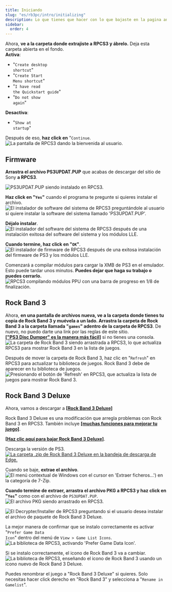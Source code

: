 ```yaml
---
title: Iniciando
slug: "es/rb3pc/intro/initializing"
description: Lo que tienes que hacer con lo que bajaste en la pagina anterior.
sidebar:
  order: 4
---
```


Ahora, **ve a la carpeta donde extrajiste a RPCS3 y ábrelo.** Deja esta carpeta abierta en el fondo.  
**Activa**:
* <span title="Crear atajo en el escritorio">"<code>Create desktop shortcut</code>"</span>
* <span title="Crear atajo en el Menu de Inicio">"<code>Create Start Menu shortcut</code>"</span>
* <span title="He leído la guía de inicio rápido">"<code>I have read the Quickstart guide</code>"</span>
* <span title="No mostrar de nuevo">"<code>Do not show again</code>"</span>  

**Desactiva**:
* <span title="Siempre mostrar al iniciar">"<code>Show at startup</code>"</span>


Después de eso, **haz click en** <span title="Continuar">"<code>Continue</code></span>.  
<Image src={rpcs3init} alt="La pantalla de RPCS3 dando la bienvenida al usuario." />

## Firmware

**Arrastra el archivo PS3UPDAT.PUP** que acabas de descargar del sitio de Sony **a RPCS3**.

<Image src={rpcs3fwdnd} alt="PS3UPDAT.PUP siendo instalado en RPCS3." />

**Haz click en <span title="Si">"<code>Yes</code>"</span>** cuando el programa te pregunte si quieres instalar el archivo.  
<Image src={fwinstall} alt="El instalador de software del sistema de RPCS3 preguntándole al usuario si quiere instalar la software del sistema llamado 'PS3UPDAT.PUP'." />

**Déjalo instalar**.  
<Image src={rpcs3fw} alt="El instalador del software del sistema de RPCS3 después de una instalación exitosa del software del sistema y los módulos LLE." />

**Cuando termine, haz click en "`OK`"**.  
<Image src={rpcs3fwdone} alt="El instalador de firmware de RPCS3 después de una exitosa instalación del firmware de PS3 y los módulos LLE." />

Comenzará a compilar módulos para cargar la XMB de PS3 en el emulador. Esto puede tardar unos minutos. **Puedes dejar que haga su trabajo o puedes cerrarlo.**  
<Image src={rpcs3fwcomp} alt="RPCS3 compilando módulos PPU con una barra de progreso en 1/8 de finalización." />

## Rock Band 3

Ahora, **en una pantalla de archivos nueva, ve a la carpeta donde tienes tu copia de Rock Band 3 y muévela a un lado. Arrastra la carpeta de Rock Band 3 a la carpeta llamada "`games`" adentro de la carpeta de RPCS3**. De nuevo, no puedo darte una link por las reglas de este sitio.  
<a href="https://youtu.be/mRxSKxoYt_g" target="_blank" rel="noopener noreferrer"><b>["PS3 Disc Dumper" es la manera más fácil]</b></a> si no tienes una consola.  
<Image src={rpcs3rb3dnd} alt="La carpeta de Rock Band 3 siendo arrastrada a RPCS3, lo que actualiza RPCS3 para mostrar Rock Band 3 en la lista de juegos." />

Después de mover la carpeta de Rock Band 3, haz clic en <span title="Actualizar">"<code>Refresh</code>"</span> en RPCS3 para actualizar tu biblioteca de juegos. Rock Band 3 debe de aparecer en tu biblioteca de juegos.  
<Image src={rpcs3refresh} alt="Presionando el botón de 'Refresh' en RPCS3, que actualiza la lista de juegos para mostrar Rock Band 3." />

## Rock Band 3 Deluxe

Ahora, vamos a descargar a <a href="https://rb3dx.milohax.org/es/" target="_blank" rel="noopener noreferrer"><b>[Rock Band 3 Deluxe]</b></a>

Rock Band 3 Deluxe es una modificación que arregla problemas con Rock Band 3 en RPCS3. También incluye <a href="https://rb3dx.milohax.org/es/features" target="_blank" rel="noopener noreferrer"><b>[muchas funciones para mejorar tu juego]</b></a>.

**<a href="https://rb3dx.milohax.org/downloads" target="_blank" rel="noopener noreferrer">[Haz clic aquí para bajar Rock Band 3 Deluxe]</a>**.

Descarga la versión de PS3.
<a href="https://rb3dx.milohax.org/es/downloads/" target="_blank" rel="noopener noreferrer"><Image src={rb3dxdles} alt="La carpeta .zip de Rock Band 3 Deluxe en la bandeja de descarga de Edge." /></a>

Cuando se baje, **extrae el archivo**.  
<Image src={rb3dxextes} alt="El menú contextual de Windows con el cursor en 'Extraer ficheros...') en la categoría de 7-Zip." />

**Cuando termine de extraer, arrastra el archivo PKG a RPCS3 y haz click en <span title="Si">"<code>Yes</code>"</span>** como con el archivo de `PS3UPDAT.PUP`.  
<Image src={rpcs3rb3dxdnd} alt="El archivo PKG siendo arrastrado en RPCS3." />

<Image src={rpcs3pkg} alt="El Decrypter/Installer de RPCS3 preguntando si el usuario desea instalar el archivo de paquete de Rock Band 3 Deluxe." />

La mejor manera de confirmar que se instalo correctamente es activar <span title="Preferir iconos de datos del juego">"<code>Prefer Game Data Icon</code>"</span> dentro del menú de `View > Game List Icons`.  
<Image src={rpcs3gamedataicon} alt="La biblioteca de RPCS3, activando 'Prefer Game Data Icon'." />

Si se instalo correctamente, el icono de Rock Band 3 va a cambiar.  
<Image src={rpcs3rb3dxicon} alt="La biblioteca de RPCS3, enseñando el icono de Rock Band 3 usando un icono nuevo de Rock Band 3 Deluxe." />

Puedes renombrar el juego a "Rock Band 3 Deluxe" si quieres. Solo necesitas hacer click derecho en "Rock Band 3" y selecciona a <span title="Renombrar en lista de juegos">"<code>Rename in Gamelist</code>"</span>.